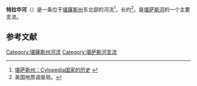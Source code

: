'''特拉华河'''（{{lang-en|Delaware River}}）是一条位于[[堪薩斯州|堪薩斯州]]东北部的河流<ref>[http://skyways.lib.ks.us/genweb/archives/1912/d/delaware_river.html 堪萨斯州：Cylopedia国家的历史] {{webarchive|url=https://web.archive.org/web/20071202090120/http://skyways.lib.ks.us/genweb/archives/1912/d/delaware_river.html |date=2007-12-02 }}</ref>，长约{{Convert|94|mi|km|adj=mid}}<ref name="NHD">美国地质调查局。 </ref>，是[[堪萨斯河|堪萨斯河]]的一个主要支流。

== 参考文献 ==
{{Reflist}}
[[Category:堪薩斯州河流|Category:堪薩斯州河流]]
[[Category:堪萨斯河支流|Category:堪萨斯河支流]]